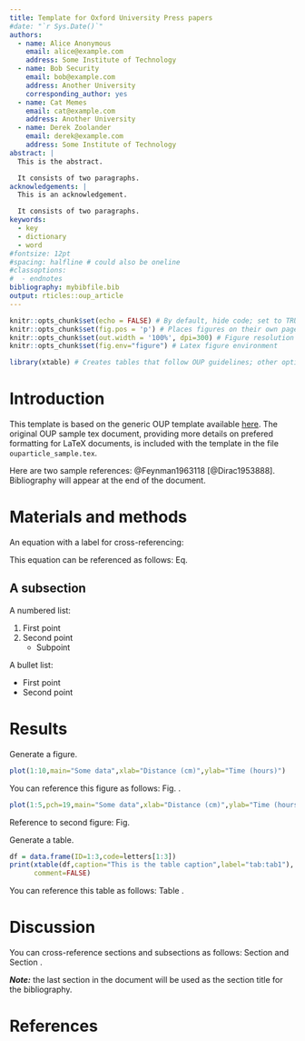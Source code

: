 ```yaml
---
title: Template for Oxford University Press papers
#date: "`r Sys.Date()`"
authors:
  - name: Alice Anonymous
    email: alice@example.com
    address: Some Institute of Technology
  - name: Bob Security
    email: bob@example.com
    address: Another University
    corresponding_author: yes
  - name: Cat Memes
    email: cat@example.com
    address: Another University
  - name: Derek Zoolander
    email: derek@example.com
    address: Some Institute of Technology
abstract: |
  This is the abstract.

  It consists of two paragraphs.
acknowledgements: |
  This is an acknowledgement.

  It consists of two paragraphs.
keywords:
  - key
  - dictionary
  - word
#fontsize: 12pt
#spacing: halfline # could also be oneline
#classoptions:
#  - endnotes
bibliography: mybibfile.bib
output: rticles::oup_article
---
```


```r
knitr::opts_chunk$set(echo = FALSE) # By default, hide code; set to TRUE to see code
knitr::opts_chunk$set(fig.pos = 'p') # Places figures on their own pages
knitr::opts_chunk$set(out.width = '100%', dpi=300) # Figure resolution and size
knitr::opts_chunk$set(fig.env="figure") # Latex figure environment

library(xtable) # Creates tables that follow OUP guidelines; other options, such as kable, may also be workable
```

# Introduction

This template is based on the generic OUP template available [here](https://academic.oup.com/icesjms/pages/General_Instructions). The original OUP sample tex document, providing more details on prefered formatting for LaTeX documents, is included with the template in the file `ouparticle_sample.tex`.

Here are two sample references: @Feynman1963118 [@Dirac1953888]. Bibliography will appear at the end of the document.

# Materials and methods

An equation with a label for cross-referencing:

\begin{equation}\label{eq:eq1}
\int^{r_2}_0 F(r,\varphi){\rm d}r\,{\rm d}\varphi = [\sigma r_2/(2\mu_0)]
\int^{\infty}_0\exp(-\lambda|z_j-z_i|)\lambda^{-1}J_1 (\lambda r_2)J_0
(\lambda r_i\,\lambda {\rm d}\lambda)
\end{equation}

This equation can be referenced as follows: Eq. \ref{eq:eq1}

## A subsection

A numbered list:

1) First point
2) Second point
    - Subpoint
    
A bullet list:

* First point
* Second point

# Results

Generate a figure.

```r
plot(1:10,main="Some data",xlab="Distance (cm)",ylab="Time (hours)")
```

You can reference this figure as follows: Fig. \ref{fig:fig1}.

```r
plot(1:5,pch=19,main="Some data",xlab="Distance (cm)",ylab="Time (hours)")
```

Reference to second figure: Fig. \ref{fig:fig2}

Generate a table.

```r
df = data.frame(ID=1:3,code=letters[1:3])
print(xtable(df,caption="This is the table caption",label="tab:tab1"),
      comment=FALSE)
```

You can reference this table as follows: Table \ref{tab:tab1}.

# Discussion

You can cross-reference sections and subsections as follows: Section \ref{materials-and-methods} and Section \ref{a-subsection}.

***Note:*** the last section in the document will be used as the section title for the bibliography.

# References
